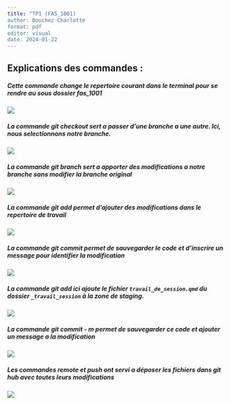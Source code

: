 ```yaml
---
title: "TP1 (FAS_1001)
author: Bouchez Charlotte 
format: pdf
editor: visual
date: 2024-01-22
---
```


## Explications des commandes :

##### Cette commande change le repertoire courant dans le terminal pour se rendre au sous dossier fas_1001

![](images/cd_chemin.png)

##### La commande git checkout sert a passer d'une branche a une autre. Ici, nous selectionnons notre branche.

![](images/git checkout.png)

##### La commande git branch sert a apporter des modifications a notre branche sans modifier la branche original

![](images/git branch .png)

##### La commande git add permet d'ajouter des modifications dans le repertoire de travail

![](images/git add .png)

##### La commande git commit permet de sauvegarder le code et d'inscrire un message pour identifier la modification

![](images/premier commit .png)

##### La commande git add ici ajoute le fichier **`travail_de_session.qmd`** du dossier **`_travail_session`** à la zone de staging.

![](images/photo2.png)

##### La commande git commit - m permet de sauvegarder ce code et ajouter un message a la modification

![](images/Capture%20d’écran,%20le%202024-01-21%20à%2016.06.51.png)

##### Les commandes remote et push ont servi a déposer les fichiers dans git hub avec toutes leurs modifications

![](images/git remote.png)


